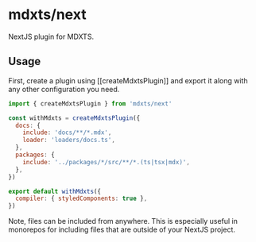 # mdxts/next

NextJS plugin for MDXTS.

## Usage

First, create a plugin using [[createMdxtsPlugin]] and export it along with any other configuration you need.

```next.config.mjs
import { createMdxtsPlugin } from 'mdxts/next'

const withMdxts = createMdxtsPlugin({
  docs: {
    include: 'docs/**/*.mdx',
    loader: 'loaders/docs.ts',
  },
  packages: {
    include: '../packages/*/src/**/*.(ts|tsx|mdx)',
  },
})

export default withMdxts({
  compiler: { styledComponents: true },
})
```

Note, files can be included from anywhere. This is especially useful in monorepos for including files that are outside of your NextJS project.
